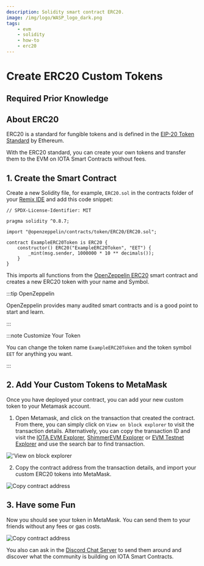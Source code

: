 ```yaml
---
description: Solidity smart contract ERC20.
image: /img/logo/WASP_logo_dark.png
tags:
    - evm
    - solidity
    - how-to
    - erc20
---
```



# Create ERC20 Custom Tokens

## Required Prior Knowledge

<PriorKnowledge />

## About ERC20

ERC20 is a standard for fungible tokens and is defined in
the [EIP-20 Token Standard](https://eips.ethereum.org/EIPS/eip-20) by Ethereum.

With the ERC20 standard, you can create your own tokens and transfer them to the EVM on IOTA Smart Contracts without
fees.

<RemixIDE />

## 1. Create the Smart Contract

Create a new Solidity file, for example, `ERC20.sol` in the contracts folder of
your [Remix IDE](https://remix.ethereum.org/) and add this code snippet:

```solidity
// SPDX-License-Identifier: MIT

pragma solidity ^0.8.7;

import "@openzeppelin/contracts/token/ERC20/ERC20.sol";

contract ExampleERC20Token is ERC20 {
    constructor() ERC20("ExampleERC20Token", "EET") {
        _mint(msg.sender, 1000000 * 10 ** decimals());
    }
}
```

This imports all functions from the [OpenZeppelin ERC20](https://docs.openzeppelin.com/contracts/4.x/erc20) smart
contract and creates a new ERC20 token with your name and Symbol.

:::tip OpenZeppelin

OpenZeppelin provides many audited smart contracts and is a good point to start and learn.

:::

:::note Customize Your Token

You can change the token name `ExampleERC20Token` and the token symbol `EET` for anything you want.

:::

<DeployAdmonition />

## 2. Add Your Custom Tokens to MetaMask

Once you have deployed your contract, you can add your new custom token to your Metamask account.

1. Open Metamask, and click on the transaction that created the contract. From there, you can simply click
   on `View on block explorer` to visit the transaction details. Alternatively, you can copy the transaction ID and
   visit the [IOTA EVM Explorer](https://explorer.evm.iota.org),
   [ShimmerEVM Explorer](https://explorer.evm.testnet.shimmer.network/)
   or [EVM Testnet Explorer](https://explorer.evm.testnet.shimmer.network/) and use the search bar to find transaction.

!['View on block explorer](/img/iota-evm/evm/how-tos/ERC20/metamask-get-transaction-or-go-to-block-explorer.png)

2. Copy the contract address from the transaction details, and import your custom ERC20 tokens into MetaMask.

![Copy contract address](/img/iota-evm/evm/how-tos/ERC20/metamask-import-tokens.png)

## 3. Have some Fun

Now you should see your token in MetaMask. You can send them to your friends without any fees or gas costs.

![Copy contract address](/img/iota-evm/evm/how-tos/ERC20/metamask-erc20-balance.png)

You also can ask in the [Discord Chat Server](https://discord.iota.org) to send them around and discover what the
community is building on IOTA Smart Contracts.
